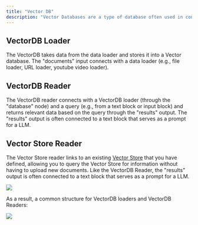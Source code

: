 ```yaml
---
title: "Vector DB"
description: "Vector Databases are a type of database often used in conjunction with LLMs. Vector databases store data from a source (e.g., file, website, youtube video), allow for a query, and returns the most relevant data from the source."
---
```


## VectorDB Loader

The VectorDB takes data from the data loader and stores it into a Vector database. The "documents" input connects with a data loader (e.g., file loader, URL loader, youtube video loader). 

## VectorDB Reader

The VectorDB reader connects with a VectorDB loader (through the "database" node) and a query (e.g., from a text block or input block) and returns relevant data based on the query through the "results" output. The "results" output is often connected to a text block that serves as a prompt for a LLM. 

## Vector Store Reader

The Vector Store reader links to an existing [Vector Store](/vectorshift/platform/storage/vector-stores) that you have defined, allowing you to query the Vector Store for information without having to upload new documents. Like the VectorDB Reader, the "results" output is often connected to a text block that serves as a prompt for a LLM.


![](/images/Screenshot%202023-08-02%20at%201.57.27%20PM.png)

As a result, a common structure for VectorDB loaders and VectorDB Readers:

![](/images/Screenshot%202023-08-01%20at%205.25.18%20PM.png)